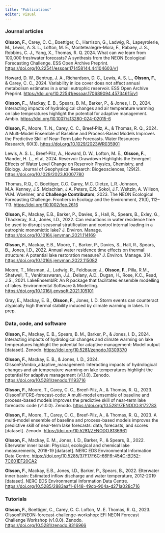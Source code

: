 ```yaml
---
title: "Publications"
editor: visual
---
```


### Journal articles

**Olsson, F.**, Carey, C. C., Boettiger, C., Harrison, G., Ladwig, R., Lapeyrolerie, M., Lewis, A. S. L., Lofton, M. E., Montetealegre-Mora, F., Rabaey, J. S., Robbins, C. J., Yang, X., Thomas, R. Q. 2024. What can we learn from 100,000 freshwater forecasts? A synthesis from the NEON Ecological Forecasting Challenge. ESS Open Archive Preprint. <https://doi.org/10.22541/essoar.171458144.44104603/v1>

Howard, D. W., Bentrup, J. A., Richardson, D. C., Lewis, A. S. L., **Olsson, F.**, & Carey, C. C., 2024. Variability in ice cover does not affect annual metabolism estimates in a small eutrophic reservoir. ESS Open Archive Preprint. <https://doi.org/10.22541/essoar.170689094.45734615/v1>

**Olsson, F.**., Mackay, E. B., Spears, B. M., Barker, P., & Jones, I. D., 2024. Interacting impacts of hydrological changes and air temperature warming on lake temperatures highlight the potential for adaptive management. Ambio. <https://doi.org/10.1007/s13280-024-02015-6>

**Olsson, F.**, Moore, T. N., Carey, C. C., Breef‐Pilz, A., & Thomas, R. Q., 2024. A Multi‐Model Ensemble of Baseline and Process‐Based Models Improves the Predictive Skill of Near‐Term Lake Forecasts. Water Resources Research, 60(3). <https://doi.org/10.1029/2023WR035901>

Lewis, A. S. L., Breef‐Pilz, A., Howard, D. W., Lofton, M. E., **Olsson, F.**, Wander, H. L., et al, 2024. Reservoir Drawdown Highlights the Emergent Effects of Water Level Change on Reservoir Physics, Chemistry, and Biology. Journal of Geophysical Research: Biogeosciences, 129(2). <https://doi.org/10.1029/2023JG007780>

Thomas, R.Q., C. Boettiger, C.C. Carey, M.C. Dietze, L.R. Johnson, M.A. Kenney, J.S. Mclachlan, J.A. Peters, E.R. Sokol, J.F. Weltzin, A. Willson, W.M. Woelmer, and **Challenge Contributors**, 2023. The NEON Ecological Forecasting Challenge. Frontiers in Ecology and the Environment, 21(3), 112--113. <https://doi.org/10.1002/fee.2616>

**Olsson, F.**, Mackay, E.B., Barker, P., Davies, S., Hall, R., Spears, B., Exley, G., Thackeray, S.J., Jones, I.D., 2022. Can reductions in water residence time be used to disrupt seasonal stratification and control internal loading in a eutrophic monomictic lake? J. Environ. Manage. <https://doi.org/10.1016/j.jenvman.2021.114169>

**Olsson, F.**, Mackay, E.B., Moore, T., Barker, P., Davies, S., Hall, R., Spears, B., Jones, I.D., 2022. Annual water residence time effects on thermal structure: A potential lake restoration measure? J. Environ. Manage. 314. <https://doi.org/10.1016/j.jenvman.2022.115082>

Moore, T., Mesman, J., Ladwig, R., Feldbauer, J., **Olsson, F.**, Pilla, R.M., Shatwell, T., Venkiteswaran, J.J., Delany, A.D., Dugan, H., Rose, K.C., Read, J.S., 2021. LakeEnsemblR: An R package that facilitates ensemble modelling of lakes. Environmental Software & Modelling. <https://doi.org/10.1016/j.envsoft.2021.105101>

Gray, E., Mackay, E. B., **Olsson, F.**, Jones, I. D. Storm events can counteract atypically high thermal stability induced by climate warming in lakes. In prep.

### Data, code, and software

**Olsson, F.**, Mackay, E. B., Spears, B. M., Barker, P., & Jones, I. D., 2024. Interacting impacts of hydrological changes and climate warming on lake temperatures highlight the potential for adaptive management: Model output \[dataset\]. Zenodo. <https://doi.org/10.5281/zenodo.10309370>

**Olsson, F.**, Mackay, E. B., & Jones, I. D., 2024. OlssonF/Ambio_adaptive_management: Interacting impacts of hydrological changes and air temperature warming on lake temperatures highlight the potential for adaptive management (v1.1.0). Zenodo. <https://doi.org/10.5281/zenodo.11193716>

**Olsson, F.**, Moore, T., Carey, C. C., Breef-Pilz, A., & Thomas, R. Q., 2023. OlssonF/FCRE-forecast-code: A multi-model ensemble of baseline and process-based models improves the predictive skill of near-term lake forecasts: code (v1.0.0). Zenodo. <https://doi.org/10.5281/ZENODO.8172783>

**Olsson, F.**, Moore, T., Carey, C. C., Breef-Pilz, A., & Thomas, R. Q., 2023. A multi-model ensemble of baseline and process-based models improves the predictive skill of near-term lake forecasts: data, forecasts, and scores \[dataset\]. Zenodo. <https://doi.org/10.5281/ZENODO.8136961>

**Olsson, F.**, Mackay, E. M., Jones, I. D., Barker, P., & Spears, B., 2022. Elterwater inner basin: Physical, ecological and chemical lake measurements, 2018-19 \[dataset\]. NERC EDS Environmental Information Data Centre. <https://doi.org/10.5285/37F17F6C-66F6-454C-BD52-7C601EF20CA2>

**Olsson, F.**, Mackay, E.B., Jones, I.D., Barker, P., Spears, B., 2022. Elterwater inner basin: Estimated inflow discharge and water temperature, 2012-2019 \[dataset\]. NERC EDS Environmental Information Data Centre. <https://doi.org/10.5285/2883aaf1-6148-49cb-904a-d271a028c716>

### Tutorials

**Olsson, F.**, Boettiger, C., Carey, C. C. Lofton, M. E. Thomas, R. Q., 2023. OlssonF/NEON-forecast-challenge-workshop: EFI NEON Forecast Challenge Workshop (v1.0.0). Zenodo. <https://doi.org/10.5281/zenodo.8316966>
